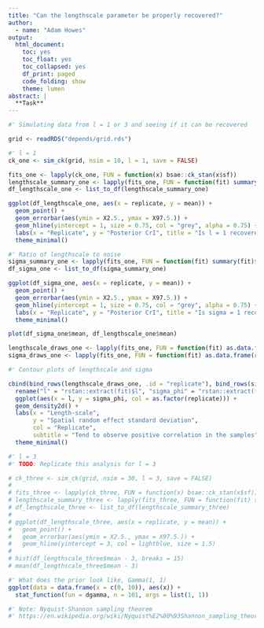 ```yaml
---
title: "Can the lengthscale parameter be properly recovered?"
author:
  - name: "Adam Howes"
output:
  html_document:
    toc: yes
    toc_float: yes
    toc_collapsed: yes
    df_print: paged
    code_folding: show
    theme: lumen
abstract: |
  **Task**
---
```


```r
#' Simulating data from l = 1 or 3 and seeing if it can be recovered

grid <- readRDS("depends/grid.rds")

#' l = 1
ck_one <- sim_ck(grid, nsim = 10, l = 1, save = FALSE)

fits_one <- lapply(ck_one, FUN = function(x) bsae::ck_stan(x$sf))
lengthscale_summary_one <- lapply(fits_one, FUN = function(fit) summary(fit)$summary["l", ])
df_lengthscale_one <- list_to_df(lengthscale_summary_one)

ggplot(df_lengthscale_one, aes(x = replicate, y = mean)) +
  geom_point() +
  geom_errorbar(aes(ymin = X2.5., ymax = X97.5.)) +
  geom_hline(yintercept = 1, size = 0.75, col = "grey", alpha = 0.75) +
  labs(x = "Replicate", y = "Posterior CrI", title = "Is l = 1 recovered?") +
  theme_minimal()

#' Ratio of lengthscale to noise
sigma_summary_one <- lapply(fits_one, FUN = function(fit) summary(fit)$summary["sigma_phi", ])
df_sigma_one <- list_to_df(sigma_summary_one)

ggplot(df_sigma_one, aes(x = replicate, y = mean)) +
  geom_point() +
  geom_errorbar(aes(ymin = X2.5., ymax = X97.5.)) +
  geom_hline(yintercept = 1, size = 0.75, col = "grey", alpha = 0.75) +
  labs(x = "Replicate", y = "Posterior CrI", title = "Is sigma = 1 recovered?") +
  theme_minimal()

plot(df_sigma_one$mean, df_lengthscale_one$mean)

lengthscale_draws_one <- lapply(fits_one, FUN = function(fit) as.data.frame(rstan::extract(fit)$l))
sigma_draws_one <- lapply(fits_one, FUN = function(fit) as.data.frame(rstan::extract(fit)$sigma_phi))

#' Contour plots of lengthscale and sigma

cbind(bind_rows(lengthscale_draws_one, .id = "replicate"), bind_rows(sigma_draws_one)) %>%
  rename("l" = "rstan::extract(fit)$l", "sigma_phi" = "rstan::extract(fit)$sigma_phi") %>%
  ggplot(aes(x = l, y = sigma_phi, col = as.factor(replicate))) +
  geom_density2d() +
  labs(x = "Length-scale",
       y = "Spatial random effect standard deviation",
       col = "Replicate",
       subtitle = "Tend to observe positive correlation in the samples") +
  theme_minimal()

#' l = 3
#' TODO: Replicate this analysis for l = 3

# ck_three <- sim_ck(grid, nsim = 30, l = 3, save = FALSE)
#
# fits_three <- lapply(ck_three, FUN = function(x) bsae::ck_stan(x$sf))
# lengthscale_summary_three <- lapply(fits_three, FUN = function(fit) summary(fit)$summary["l", ])
# df_lengthscale_three <- list_to_df(lengthscale_summary_three)
#
# ggplot(df_lengthscale_three, aes(x = replicate, y = mean)) +
#   geom_point() +
#   geom_errorbar(aes(ymin = X2.5., ymax = X97.5.)) +
#   geom_hline(yintercept = 3, col = lightblue, size = 1.5)
#
# hist(df_lengthscale_three$mean - 3, breaks = 15)
# mean(df_lengthscale_three$mean - 3)

#' What does the prior look like, Gamma(1, 1)
ggplot(data = data.frame(x = c(0, 10)), aes(x)) +
  stat_function(fun = dgamma, n = 101, args = list(1, 1))

#' Note: Nyquist-Shannon sampling theorem
#' https://en.wikipedia.org/wiki/Nyquist%E2%80%93Shannon_sampling_theorem
```
